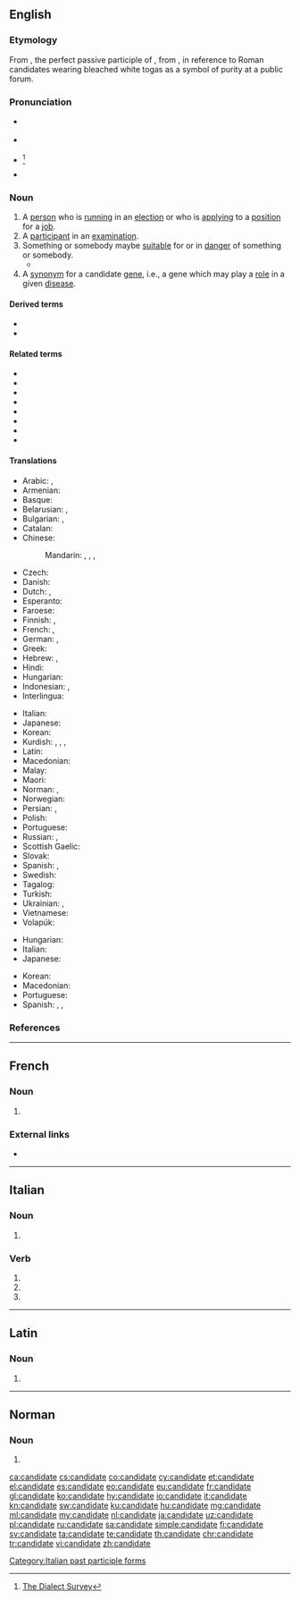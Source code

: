 {{also|candidaté}}
==English==

===Etymology===
From {{etyl|la|en}} {{m|la|candidātus||a person who is standing for public office}}, the perfect passive participle of {{m|la|candidare}}, from {{m|la|candidus||candid, white}}, in reference to Roman candidates wearing bleached white togas as a symbol of purity at a public forum.

===Pronunciation===
* {{a|UK}} {{IPA|/ˈkæn.dɪdət/|lang=en}}
* {{a|US}} {{IPA|/ˈkæn.dɪ.deɪt/|/ˈkæn.dɪ.dɪt/|lang=en}}
* {{a|US|colloquially}} {{IPA|/ˈkæn.ɪ.dɪt/|/ˈkæn.ɪ.deɪt/|lang=en}}<ref name="dialect">[http://www4.uwm.edu/FLL/linguistics/dialect/staticmaps/q_32.html The Dialect Survey]</ref><!--which shows that this is not confined to any region-->
* {{audio|En-us-candidate.ogg|Audio (US)|lang=en}}

===Noun===
{{en-noun}}

# A [[person]] who is [[run]]ning in an [[election]] or who is [[apply]]ing to a [[position]] for a [[job]].
# A [[participant]] in an [[examination]].
# Something or somebody maybe [[suitable]] for or in [[danger]] of something or somebody.
#* {{quote-magazine|year=2013|month=May-June|author=Kevin Heng
|title=[http://www.americanscientist.org/issues/pub/2013/3/why-does-nature-form-exoplanets-easily Why Does Nature Form Exoplanets Easily?]
|volume=101|issue=3|page=184|magazine={{w|American Scientist}}
|passage=In the past two years, NASA’s Kepler Space Telescope has located nearly 3,000 exoplanet '''candidates''' ranging from sub-Earth-sized minions to gas giants that dwarf our own Jupiter.}}
# A [[synonym]] for a candidate [[gene]], i.e., a gene which may play a [[role]] in a given [[disease]].

====Derived terms====
* {{l|en|candidacy}}
* {{l|en|Manchurian candidate}}

====Related terms====
* {{l|en|candelabrum}}
* {{l|en|candela}}
* {{l|en|candid}}
* {{l|en|candle}}
* {{l|en|candlepower}}
* {{l|en|candlestick}}
* {{l|en|chandler}}
* {{l|en|chandlery}}

====Translations====
{{trans-top|person running in an election}}
* Arabic: {{t|ar|مُرَشَّح|m}}, {{t|ar|مُرَشَّحَة|f}}
* Armenian: {{t+|hy|թեկնածու}}
* Basque: {{t|eu|kandidatu}}
* Belarusian: {{t|be|кандыда́т|m|sc=Cyrl}}, {{t|be|кандыда́тка|f|sc=Cyrl}}
* Bulgarian: {{t+|bg|кандида́т|m}}, {{t|bg|кандида́тка|f}}
* Catalan: {{t+|ca|candidat|m}}
* Chinese:
*: Mandarin: {{t|cmn|候選人|sc=Hani}}, {{t+|cmn|候选人|tr=hòuxuǎnrén|sc=Hani}}, {{t+|cmn|候補|sc=Hani}}, {{t+|cmn|候补|tr=hòubǔ|sc=Hani}}
* Czech: {{t+|cs|kandidát|m}}
* Danish: {{t|da|kandidat|c}}
* Dutch: {{t+|nl|kandidaat|m}}, {{t|nl|kandidate|f}}
* Esperanto: {{t|eo|kandidato}}
* Faroese: {{t|fo|valevni|n}}
* Finnish: {{t+|fi|ehdokas}}, {{t+|fi|kandidaatti}}
* French: {{t+|fr|candidat|m}}, {{t+|fr|candidate|f}}
* German: {{t+|de|Kandidat|m}}, {{t+|de|Kandidatin|f}}
* Greek: {{t+|el|υποψήφιος|m}}
* Hebrew: {{t|he|מועמד|m|tr=mo'amad|sc=Hebr}}, {{t|he|מועמדת|f|tr=mu'amedet|sc=Hebr}}
* Hindi: {{t|hi|उम्मीदवार|m|sc=Deva}}
* Hungarian: {{t+|hu|induló}}
* Indonesian: {{t+|id|kandidat}}, {{t+|id|calon}}
* Interlingua: {{t|ia|candidato}}
{{trans-mid}}
* Italian: {{t+|it|candidato}}
* Japanese: {{t+|ja|候補者|tr=[[こうほしゃ]], kōhosha|sc=Jpan}}
* Korean: {{t+|ko|후보자|tr=[[候補者]], huboja|sc=Kore}}
* Kurdish: {{t+|ku|berbijar}}, {{t+|ku|namzet}}, {{t+|ku|berendam}}, {{t+|ku|kandîdat}}
* Latin: {{t|la|candidatus|m}}
* Macedonian: {{t|mk|кандида́т|m}}
* Malay: {{t|ms|calon}}
* Maori: {{t|mi|kaiwhakauru}}
* Norman: {{t|nrf|candidat|m}}, {{t|nrf|candidate|f}}
* Norwegian: {{t|no|kandidat}}
* Persian: {{t+|fa|کاندیدا|tr=kândidâ|sc=fa-Arab}}, {{t+|fa|نامزد|tr=nâmzad|sc=fa-Arab}}
* Polish: {{t+|pl|kandydat|m-pr}}
* Portuguese: {{t+|pt|candidato|m}}
* Russian: {{t+|ru|кандида́т|m}}, {{t+|ru|кандида́тка|f}}
* Scottish Gaelic: {{t|gd|tagraiche|m}}
* Slovak: {{t|sk|kandidát|m}}
* Spanish: {{t+|es|candidato|m}}, {{t+|es|candidata|f}}
* Swedish: {{t+|sv|kandidat|c}}
* Tagalog: {{t|tl|halangad}}
* Turkish: {{t+|tr|aday}}
* Ukrainian: {{t+|uk|кандида́т|m|sc=Cyrl}}, {{t|uk|кандида́тка|f|sc=Cyrl}}
* Vietnamese: {{t|vi|ứng cử viên}}
* Volapük: {{t+|vo|steifädan}}
{{trans-bottom}}

{{trans-top|participant in an examination}}
* Hungarian: {{t+|hu|jelölt}}
* Italian: {{t+|it|candidato}}
* Japanese: {{t-check|ja|[[受験]][[生]]|tr=[[じゅけん]][[せい]], jukensei|sc=Jpan}} <!-- was "[[受験]][[生]]" - assumed sum-of-parts; if an idiom, remove the wikilinks to the individual words. see [[User:Kephir/gadgets/xte#Translation_fixing]] -->
{{trans-mid}}
* Korean: {{t+|ko|수험생|tr=[[受驗生]], suheomsaeng|sc=Kore}}
* Macedonian: {{t|mk|кандида́т|m}}
* Portuguese: {{t+|pt|candidato|m}}
* Spanish: {{t+|es|candidato|m}}, {{t+|es|candidata|f}}, {{t|es|participante|m|f}}
{{trans-bottom}}

===References===
<references/>

----

==French==

===Noun===
{{fr-noun|f}}

# {{feminine noun of|candidat|lang=fr}}

===External links===
* {{R:TLFi}}

----

==Italian==

===Noun===
{{head|it|noun plural form|g=f}}

# {{plural of|candidata|lang=it}}

===Verb===
{{head|it|verb form}}

# {{inflection of|candidare||2|p|pres|indc|lang=it}}
# {{inflection of|candidare||2|p|impr|lang=it}}
# {{feminine plural of|candidato|lang=it}}

[[Category:Italian past participle forms]]

----

==Latin==

===Noun===
{{la-noun-form|candidāte}}

# {{inflection of|candidātus||voc|s|lang=la}}

----

==Norman==

===Noun===
{{nrf-noun|f}}

# {{feminine noun of|candidat|lang=nrf}}

[[ca:candidate]]
[[cs:candidate]]
[[co:candidate]]
[[cy:candidate]]
[[et:candidate]]
[[el:candidate]]
[[es:candidate]]
[[eo:candidate]]
[[eu:candidate]]
[[fr:candidate]]
[[gl:candidate]]
[[ko:candidate]]
[[hy:candidate]]
[[io:candidate]]
[[it:candidate]]
[[kn:candidate]]
[[sw:candidate]]
[[ku:candidate]]
[[hu:candidate]]
[[mg:candidate]]
[[ml:candidate]]
[[my:candidate]]
[[nl:candidate]]
[[ja:candidate]]
[[uz:candidate]]
[[pl:candidate]]
[[ru:candidate]]
[[sa:candidate]]
[[simple:candidate]]
[[fi:candidate]]
[[sv:candidate]]
[[ta:candidate]]
[[te:candidate]]
[[th:candidate]]
[[chr:candidate]]
[[tr:candidate]]
[[vi:candidate]]
[[zh:candidate]]